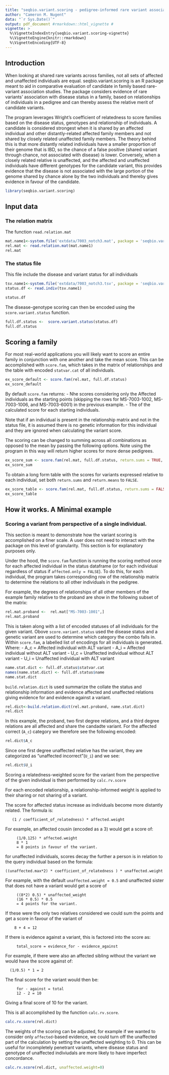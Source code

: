 ```yaml
---
title: "seqbio.variant.scoring - pedigree-informed rare variant association and penetrance scoring"
author: "Cameron M. Nugent"
data: "`r Sys.Date()`"
output: pdf_document #rmarkdown::html_vignette # 
vignette: >
  %\VignetteIndexEntry{seqbio.variant.scoring-vignette}
  %\VignetteEngine{knitr::rmarkdown}
  %\VignetteEncoding{UTF-8}
---
```


## Introduction

When looking at shared rare variants across families, not all sets of affected and unaffected individuals are equal. seqbio.variant.scoring is an R package meant to aid in comparative evaluation of candidate in family based rare-variant association studies. The package considers evidence of rare variants' association with disease status in a family, based on relationships of individuals in a pedigree and can thereby assess the relative merit of candidate variants.

The program leverages Wright’s coefficient of relatedness to score families based on the disease status, genotypes and relationship of individuals. A candidate is considered strongest when it is shared by an affected individual and other distantly-related affected family members and not shared by closely related unaffected family members. The theory behind this is that more distantly related individuals have a smaller proportion of their genome that is IBD, so the chance of a false positive (shared variant through chance, not associated with disease) is lower. Conversely, when a closely related relative is unaffected, and the affected and unaffected individuals have different genotypes for the candidate variant, this provides evidence that the disease is not associated with the large portion of the genome shared by chance alone by the two individuals and thereby gives evidence in favour of the candidate.

```r
library(seqbio.variant.scoring)
```


## Input data

### The relation matrix

The function `read.relation.mat`
```r
mat.name1<-system.file('extdata/7003_notch3.mat', package = 'seqbio.variant.scoring')
rel.mat <- read.relation.mat(mat.name1)
rel.mat
``` 


### The status file

This file include the disease and variant status for all individuals


```r

tsv.name1<-system.file('extdata/7003_notch3.tsv', package = 'seqbio.variant.scoring')
status.df <- read.indiv(tsv.name1)

status.df
``` 

The disease-genotype scoring can then be encoded using the `score.variant.status` function.

```r

full.df.status <-  score.variant.status(status.df)
full.df.status 
``` 



## Scoring a family

For most real-world applications you will likely want to score an entire family in conjunction with one another and take the mean score. This can be accomplished with `score.fam`, which takes in the matrix of relationships and the table with encoded `statvar.cat` of all individuals.

```r

ex_score_default <- score.fam(rel.mat, full.df.status)
ex_score_default
``` 


By default `score.fam` returns:
- Nhe scores considering only the Affected individuals as the starting points (skipping the rows for MS-7003-1002, MS-7003-1006, and MS-7003-6001) in the previous example.
- The of the calculated score for each starting individuals.

Note that if an individual is present in the relationship matrix and not in the status file, it is assumed there is no genetic information for this individual and they are ignored when calculating the variant score.

The scoring can be changed to summing across all combinations as opposed to the mean by passing the following options. Note using the program in this way will return higher scores for more dense pedigrees.
```r

ex_score_sum <- score.fam(rel.mat, full.df.status, return.sums = TRUE, return.means = FALSE)
ex_score_sum
``` 


To obtain a long form table with the scores for variants expressed relative to each individual, set both `return.sums` and `return.means` to `FALSE`.
```r

ex_score_table <- score.fam(rel.mat, full.df.status, return.sums = FALSE, return.means = FALSE)
ex_score_table
``` 
## How it works. A Minimal example
### Scoring a variant from perspective of a single individual.

This section is meant to demonstrate how the variant scoring is accomplished on a finer scale. A user does not need to interact with the package on this level of granularity. This section is for explanatory purposes only.

Under the hood, the `score.fam` function is running the scoring method once for each affected individual in the status dataframe (or for each individual regardless of status if `affected.only = FALSE`). To do this, for each individual, the program takes corresponding row of the relationship matrix to determine the relations to all other individuals in the pedigree.  

For example, the degrees of relationships of all other members of the example family relative to the proband are show in the following subset of the matrix:

```r
rel.mat.proband <-  rel.mat["MS-7003-1001",]
rel.mat.proband
```
This is taken along with a list of encoded statuses of all individuals for the given variant. Obove `score.variant.status` used the disease status and a genetic variant are used to determine which category the combo falls in. Within `score.fam`, a labelled list of encodings for all individuals is generated. Where:
    - A_c = Affected individual with ALT variant
    - A_i = Affected individual without ALT variant
    - U_c = Unaffected individual without ALT variant
    - U_i = Unaffected individual with ALT variant
```r
name.stat.dict <- full.df.status$statvar.cat
names(name.stat.dict) <- full.df.status$name
name.stat.dict
```

`build.relation.dict` is used summarize the collate the status and relationship information and evidence affected and unaffected relations giving evidence for and evidence against a variant.
```r
rel.dict<-build.relation.dict(rel.mat.proband, name.stat.dict)
rel.dict
``` 
In this example, the proband, two first degree relations, and a third degree relations are all affected and share the candadte variant. For the affected correct (`A_c`) category we therefore see the following encoded:

```r
rel.dict$A_c
``` 

Since one first degree unaffected relative has the variant, they are categorized as "unaffected incorrect"(`U_i`) and we see:
```r
rel.dict$U_i
``` 

Scoring a relatedness-weighted score for the variant from the perspective of the given individual is then performed by `calc.rv.score`

For each encoded relationship, a relationship-informed weight is applied to their sharing or not sharing of a variant.

The score for affected status increase as individuals become more distantly related. The formula is:
```
   (1 / coefficient_of_relatedness) * affected.weight
```
For example, an affected cousin (encoded as a 3) would get a score of:
```
     (1/0.125) * affected.weight
     8 * 1
     = 8 points in favour of the variant.
```

for unaffected individuals, scores decay the further a person is in relation to the query individual based on the formula:
```
((unaffected.max*2) * coefficient_of_relatedness ) * unaffected.weight
```
For example, with the default `unaffected.weight = 0.5` and unaffected sister that does not have a variant would get a score of
```
     ((8*2) 0.5) * unaffected_weight
     (16 * 0.5) * 0.5
     = 4 points for the variant.

```

If these were the only two relatives considered we could sum the points and get a score in favour of the variant of
```
    8 + 4 = 12
```
If there is evidence against a variant, this is factored into the score as:
```
     total_score = evidence_for - evidence_against
```
For example, if there were also an affected sibling without the variant we would have the score against of:
```
  (1/0.5) * 1 = 2
```

The final score for the variant would then be:
```
     for - against = total
     12 - 2 = 10
```
Giving a final score of 10 for the variant.

This is all accomplished by the function `calc.rv.score`. 
```r
calc.rv.score(rel.dict)
``` 

The weights of the scoring can be adjusted, for example if we wanted to consider only `affected`-based evidence, we could turn off the unaffected part of the calculation by setting the unaffected weighting to 0. This can be useful for incompletely penetrant variants, where disease status and genotype of unaffected indiviudals are more likely to have imperfect concordance.

```r
calc.rv.score(rel.dict, unaffected.weight=0)
``` 


```r


``` 


```r


``` 
